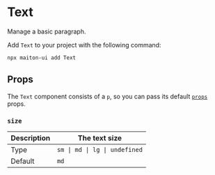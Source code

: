 # Text

Manage a basic paragraph.

Add `Text` to your project with the following command:

```sh
npx maiton-ui add Text
```

## Props

The `Text` component consists of a `p`, so you can pass its default [`props`](https://developer.mozilla.org/en-US/docs/Web/HTML/Element/p) props.

### `size`

| Description | The text size                 |
| ----------- | ----------------------------- |
| Type        | `sm \| md \| lg \| undefined` |
| Default     | `md`                          |
